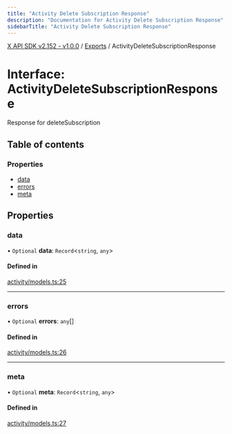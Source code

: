 ```yaml
---
title: "Activity Delete Subscription Response"
description: "Documentation for Activity Delete Subscription Response"
sidebarTitle: "Activity Delete Subscription Response"
---
```


[X API SDK v2.152 - v1.0.0](../README.md) / [Exports](../modules.md) / ActivityDeleteSubscriptionResponse

# Interface: ActivityDeleteSubscriptionResponse

Response for deleteSubscription

## Table of contents

### Properties

- [data](ActivityDeleteSubscriptionResponse.md#data)
- [errors](ActivityDeleteSubscriptionResponse.md#errors)
- [meta](ActivityDeleteSubscriptionResponse.md#meta)

## Properties

### data

• `Optional` **data**: `Record`\<`string`, `any`\>

#### Defined in

[activity/models.ts:25](https://github.com/xdevplatform/xdk/blob/ad4172ef5f68f089e0f077a190b271016dd35bf7/xdk/typescript/src/activity/models.ts#L25)

___

### errors

• `Optional` **errors**: `any`[]

#### Defined in

[activity/models.ts:26](https://github.com/xdevplatform/xdk/blob/ad4172ef5f68f089e0f077a190b271016dd35bf7/xdk/typescript/src/activity/models.ts#L26)

___

### meta

• `Optional` **meta**: `Record`\<`string`, `any`\>

#### Defined in

[activity/models.ts:27](https://github.com/xdevplatform/xdk/blob/ad4172ef5f68f089e0f077a190b271016dd35bf7/xdk/typescript/src/activity/models.ts#L27)
